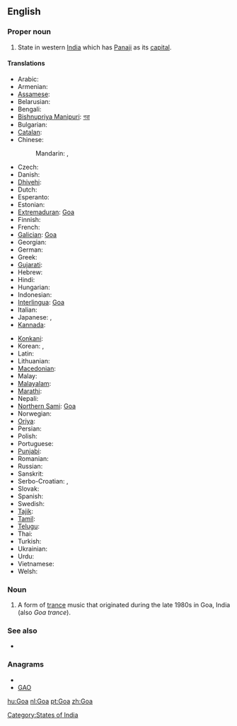 {{also|goa|Goα}}
==English==
{{wikipedia}}

===Proper noun===
{{en-proper noun}}

# State in western [[India]] which has [[Panaji]] as its [[capital]].

====Translations====
{{trans-top|state in western India}}
* Arabic: {{t|ar|غوا|m|tr=ghwaa}}
* Armenian: {{t-|hy|Գոա|tr=Goa}}
* [[Assamese]]: {{t|as|গোৱা|sc=Beng|xs=Assamese}}
* Belarusian: {{t-|be|Гоа|m|tr=Hóa|xs=Belarusian}}
* Bengali: {{t|bn|গোয়া|sc=Beng|xs=Bengali}}
* [[Bishnupriya Manipuri]]: [[গৱা]]
* Bulgarian: {{t-|bg|Гоа|f|tr=Góa}}
* [[Catalan]]: {{t-|ca|Goa}}
* Chinese:
*: Mandarin: {{t|cmn|果阿邦|tr=Guǒ'ā-bāng|sc=Hani}},  {{t|cmn|果阿|tr=Guǒ'ā|sc=Hani}}
* Czech: {{t-|cs|Goa}}
* Danish: {{t-|da|Goa}}
* [[Dhivehi]]: {{t|dv|ގޯވާ|sc=Thaa|xs=Dhivehi}}
* Dutch: {{t+|nl|Goa}}
* Esperanto: {{t|eo|Goao|xs=Esperanto}}
* Estonian: {{t-|et|Goa}}
* [[Extremaduran]]: [[Goa#Extremaduran|Goa]]
* Finnish: {{t-|fi|Goa}}
* French: {{t-|fr|Goa}}
* [[Galician]]: [[Goa#Galicaian|Goa]]
* Georgian: {{t|ka|გოა|sc=Geor|xs=Georgian}}
* German: {{t-|de|Goa}}
* Greek: {{t|el|Γκόα|tr=Góa}}
* [[Gujarati]]: {{t|gu|ગોઆ|sc=Gujr|xs=Gujarati}}
* Hebrew: {{t|he|גואה}}
* Hindi: {{t|hi|गोआ|tr=gō'ā|xs=Hindi}}
* Hungarian: {{t+|hu|Goa}}
* Indonesian: {{t-|id|Goa|xs=Indonesian}}
* [[Interlingua]]: [[Goa#Interlingua|Goa]]
* Italian: {{t-|it|Goa}}
* Japanese: {{t|ja|ゴア州|tr=Goa-shū}},  {{t|ja|ゴア|tr=Goa}}
* [[Kannada]]: {{t|kn|ಗೋವ|sc=Knda|xs=Kannada}}
{{trans-mid}}
* [[Konkani]]: {{tø|kok|गोंय}}
* Korean: {{t|ko|고아 주|tr=Goa ju|sc=Hang}},  {{t+|ko|고아|tr=Goa|sc=Hang}}
* Latin: {{t-|la|Goa}}
* Lithuanian: {{t-|lt|Goa|xs=Lithuanian}}
* [[Macedonian]]: {{t-|mk|Гоа|f|tr=Góa}}
* Malay: {{t-|ms|Goa|xs=Malay}}
* [[Malayalam]]: {{t|ml|ഗോവ|sc=Mlym|xs=Malayalam}}
* [[Marathi]]: {{t|mr|गोवा|sc=Deva|xs=Marathi}}
* Nepali: {{t|ne|गोआ|sc=Deva|xs=Nepali}}
* [[Northern Sami]]: [[Goa#Northern Sami|Goa]]
* Norwegian: {{t-|no|Goa}}
* [[Oriya]]: {{t|or|ଗୋଆ|sc=Orya|xs=Oriya}}
* Persian: {{t|fa|گوا|xs=Persian}}
* Polish: {{t-|pl|Goa}}
* Portuguese: {{t+|pt|Goa}}
* [[Punjabi]]: {{t|pa|ਗੋਵਾ|sc=Guru|xs=Punjabi}}
* Romanian: {{t-|ro|Goa}}
* Russian: {{t-|ru|Гоа|m|tr=Góa}} {{indeclinable}}
* Sanskrit: {{t|sa|गोवा|xs=Sanskrit}}
* Serbo-Croatian: {{t|sh|Гоа|sc=Cyrl|xs=Serbo-Croatian}},  {{t|sh|Goa|xs=Serbo-Croatian}}
* Slovak: {{t-|sk|Goa}}
* Spanish: {{t-|es|Goa}}
* Swedish: {{t-|sv|Goa}}
* [[Tajik]]: {{t|tg|Гуа|tr=Gua|sc=Cyrl|xs=Tajik}}
* [[Tamil]]: {{t|ta|கோவா|xs=Tamil}}
* [[Telugu]]: {{t|te|గోవా}}
* Thai: {{t|th|รัฐกัว|tr=rát gua}}
* Turkish: {{t-|tr|Goa}}
* Ukrainian: {{t-|uk|Гоа|tr=Hóa, Góa|xs=Ukrainian}}
* Urdu: {{t|ur|گوا|xs=Urdu}}
* Vietnamese: {{t-|vi|Goa|xs=Vietnamese}}
* Welsh: {{t-|cy|Goa|xs=Welsh}}
{{trans-bottom}}

===Noun===
{{en-noun|-}}

# {{music}} A form of [[trance]] music that originated during the late 1980s in Goa, India (also ''Goa trance'').

===See also===
* {{list|en|states of India}}

===Anagrams===
* {{alphagram|[[ago#English|ago]]}}
* [[GAO#English|GAO]]

[[Category:States of India]]

[[hu:Goa]]
[[nl:Goa]]
[[pt:Goa]]
[[zh:Goa]]